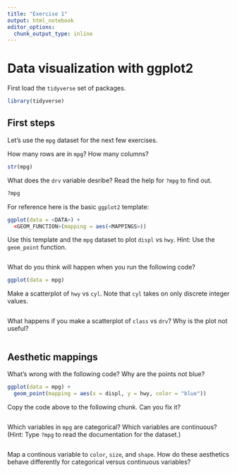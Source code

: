 ```yaml
---
title: "Exercise 1"
output: html_notebook
editor_options: 
  chunk_output_type: inline
---
```


# Data visualization with ggplot2

First load the `tidyverse` set of packages.

```r
library(tidyverse)
```

## First steps

Let's use the `mpg` dataset for the next few exercises.

How many rows are in `mpg`? How many columns?

```r
str(mpg)
```

What does the `drv` variable desribe? Read the help for `?mpg` to find out.

```r
?mpg
```

For reference here is the basic `ggplot2` template:

```r
ggplot(data = <DATA>) + 
  <GEOM_FUNCTION>(mapping = aes(<MAPPINGS>))
```

Use this template and the `mpg` dataset to plot `displ` vs `hwy`. Hint: Use the `geom_point` function.

```r

```

What do you think will happen when you run the following code?

```r
ggplot(data = mpg)
```

Make a scatterplot of `hwy` vs `cyl`. Note that `cyl` takes on only discrete integer values.

```r

```

What happens if you make a scatterplot of `class` vs `drv`? Why is the plot not useful?

```r

```

## Aesthetic mappings

What's wrong with the following code? Why are the points not blue?

```r
ggplot(data = mpg) +
  geom_point(mapping = aes(x = displ, y = hwy, color = "blue"))
```

Copy the code above to the following chunk. Can you fix it?

```r

```

Which variables in `mpg` are categorical? Which variables are continuous? (Hint: Type `?mpg` to read the documentation for the dataset.)

```r

```

Map a continous variable to `color`, `size`, and `shape`. How do these aesthetics behave differently for categorical versus continuous variables?

```r

```